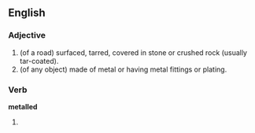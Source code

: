 ==English==

===Adjective===
{{en-adj}}

# (of a road) surfaced, tarred, covered in stone or crushed rock (usually tar-coated).
# (of any object) made of metal or having metal fittings or plating.

===Verb===
'''metalled'''

# {{past of|metal}}